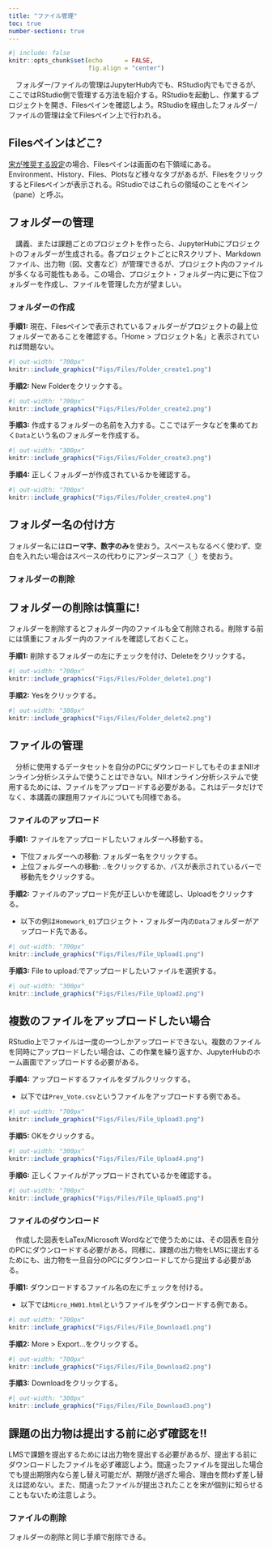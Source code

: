 ```yaml
---
title: "ファイル管理"
toc: true
number-sections: true
---
```


```r
#| include: false
knitr::opts_chunk$set(echo      = FALSE,
                      fig.align = "center")
```

　フォルダー/ファイルの管理はJupyterHub内でも、RStudio内でもできるが、ここではRStudio側で管理する方法を紹介する。RStudioを起動し、作業するプロジェクトを開き、Filesペインを確認しよう。RStudioを経由したフォルダー/ファイルの管理は全てFilesペイン上で行われる。

:::{.callout-note}
## Filesペインはどこ?

[宋が推奨する設定](rstudio.html)の場合、Filesペインは画面の右下領域にある。Environment、History、Files、Plotsなど様々なタブがあるが、FilesをクリックするとFilesペインが表示される。RStudioではこれらの領域のことをペイン（pane）と呼ぶ。
:::

## フォルダーの管理

　講義、または課題ごとのプロジェクトを作ったら、JupyterHubにプロジェクトのフォルダーが生成される。各プロジェクトごとにRスクリプト、Markdownファイル、出力物（図、文書など）が管理できるが、プロジェクト内のファイルが多くなる可能性もある。この場合、プロジェクト・フォルダー内に更に下位フォルダーを作成し、ファイルを管理した方が望ましい。

### フォルダーの作成

**手順1:** 現在、Filesペインで表示されているフォルダーがプロジェクトの最上位フォルダーであることを確認する。「Home > プロジェクト名」と表示されていれば問題ない。

```r
#| out-width: "700px"
knitr::include_graphics("Figs/Files/Folder_create1.png")
```

**手順2:** New Folderをクリックする。

```r
#| out-width: "700px"
knitr::include_graphics("Figs/Files/Folder_create2.png")
```

**手順3:** 作成するフォルダーの名前を入力する。ここではデータなどを集めておく`Data`という名のフォルダーを作成する。

```r
#| out-width: "300px"
knitr::include_graphics("Figs/Files/Folder_create3.png")
```

**手順4:** 正しくフォルダーが作成されているかを確認する。

```r
#| out-width: "700px"
knitr::include_graphics("Figs/Files/Folder_create4.png")
```

:::{.callout-important}
## フォルダー名の付け方

フォルダー名には**ローマ字、数字のみ**を使おう。スペースもなるべく使わず、空白を入れたい場合はスペースの代わりにアンダースコア（`_`）を使おう。
:::

### フォルダーの削除

:::{.callout-important}
## フォルダーの削除は慎重に!

フォルダーを削除するとフォルダー内のファイルも全て削除される。削除する前には慎重にフォルダー内のファイルを確認しておくこと。
:::

**手順1:** 削除するフォルダーの左にチェックを付け、Deleteをクリックする。

```r
#| out-width: "700px"
knitr::include_graphics("Figs/Files/Folder_delete1.png")
```

**手順2:** Yesをクリックする。

```r
#| out-width: "300px"
knitr::include_graphics("Figs/Files/Folder_delete2.png")
```

## ファイルの管理

　分析に使用するデータセットを自分のPCにダウンロードしてもそのままNIIオンライン分析システムで使うことはできない。NIIオンライン分析システムで使用するためには、ファイルをアップロードする必要がある。これはデータだけでなく、本講義の課題用ファイルについても同様である。

### ファイルのアップロード

**手順1:** ファイルをアップロードしたいフォルダーへ移動する。

* 下位フォルダーへの移動: フォルダー名をクリックする。
* 上位フォルダーへの移動: ..をクリックするか、パスが表示されているバーで移動先をクリックする。

**手順2:** ファイルのアップロード先が正しいかを確認し、Uploadをクリックする。

* 以下の例は`Homework_01`プロジェクト・フォルダー内の`Data`フォルダーがアップロード先である。

```r
#| out-width: "700px"
knitr::include_graphics("Figs/Files/File_Upload1.png")
```

**手順3:** File to upload:でアップロードしたいファイルを選択する。

```r
#| out-width: "300px"
knitr::include_graphics("Figs/Files/File_Upload2.png")
```

:::{.callout-note}
## 複数のファイルをアップロードしたい場合

RStudio上でファイルは一度の一つしかアップロードできない。複数のファイルを同時にアップロードしたい場合は、この作業を繰り返すか、JupyterHubのホーム画面でアップロードする必要がある。
:::

**手順4:** アップロードするファイルをダブルクリックする。

* 以下では`Prev_Vote.csv`というファイルをアップロードする例である。

```r
#| out-width: "700px"
knitr::include_graphics("Figs/Files/File_Upload3.png")
```

**手順5:** OKをクリックする。

```r
#| out-width: "300px"
knitr::include_graphics("Figs/Files/File_Upload4.png")
```

**手順6:** 正しくファイルがアップロードされているかを確認する。

```r
#| out-width: "700px"
knitr::include_graphics("Figs/Files/File_Upload5.png")
```

### ファイルのダウンロード

　作成した図表をLaTex/Microsoft Wordなどで使うためには、その図表を自分のPCにダウンロードする必要がある。同様に、課題の出力物をLMSに提出するためにも、出力物を一旦自分のPCにダウンロードしてから提出する必要がある。

**手順1:** ダウンロードするファイル名の左にチェックを付ける。

* 以下では`Micro_HW01.html`というファイルをダウンロードする例である。

```r
#| out-width: "700px"
knitr::include_graphics("Figs/Files/File_Download1.png")
```

**手順2:** More > Export...をクリックする。

```r
#| out-width: "700px"
knitr::include_graphics("Figs/Files/File_Download2.png")
```

**手順3:** Downloadをクリックする。

```r
#| out-width: "300px"
knitr::include_graphics("Figs/Files/File_Download3.png")
```

:::{.callout-important}
## 課題の出力物は提出する前に必ず確認を!!

LMSで課題を提出するためには出力物を提出する必要があるが、提出する前にダウンロードしたファイルを必ず確認しよう。間違ったファイルを提出した場合でも提出期限内なら差し替え可能だが、期限が過ぎた場合、理由を問わず差し替えは認めない。また、間違ったファイルが提出されたことを宋が個別に知らせることもないため注意しよう。
:::

### ファイルの削除

フォルダーの削除と同じ手順で削除できる。